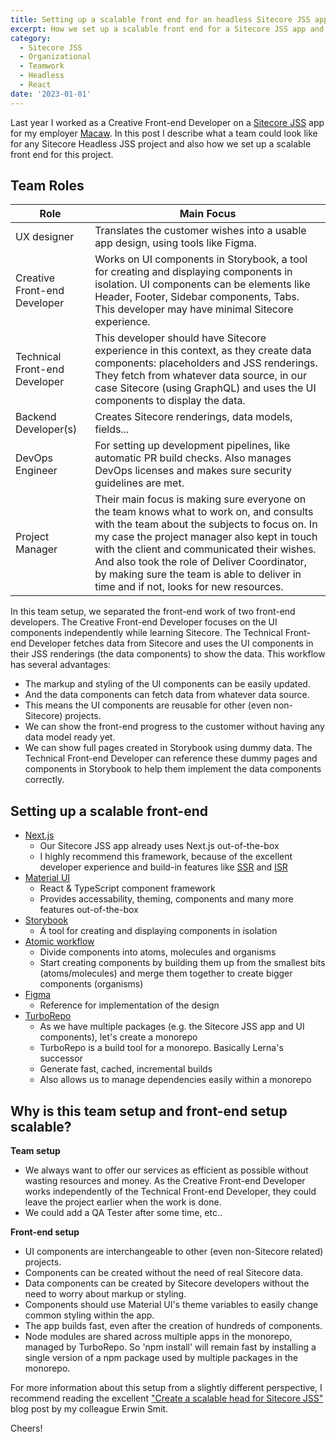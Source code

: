```yaml
---
title: Setting up a scalable front end for an headless Sitecore JSS app in a multidisciplinary team
excerpt: How we set up a scalable front end for a Sitecore JSS app and what roles and competences could be in a team for any related project.
category:
  - Sitecore JSS
  - Organizational
  - Teamwork
  - Headless
  - React
date: '2023-01-01'
---
```


Last year I worked as a Creative Front-end Developer on a [Sitecore JSS](https://doc.sitecore.com/xp/en/developers/hd/190/sitecore-headless-development/introducing-sitecore-javascript-rendering-sdk.html) app for my employer [Macaw](https://macaw.nl).
In this post I describe what a team could look like for any Sitecore Headless JSS project and also how we set up a scalable front end for this project.

## Team Roles

| Role                          | Main Focus                                                                                                                                                                                                                                                                                                                                                                     |
| ----------------------------- | ------------------------------------------------------------------------------------------------------------------------------------------------------------------------------------------------------------------------------------------------------------------------------------------------------------------------------------------------------------------------------ |
| UX designer                   | Translates the customer wishes into a usable app design, using tools like Figma.                                                                                                                                                                                                                                                                                               |
| Creative Front-end Developer  | Works on UI components in Storybook, a tool for creating and displaying components in isolation. UI components can be elements like Header, Footer, Sidebar components, Tabs. This developer may have minimal Sitecore experience.                                                                                                                                             |
| Technical Front-end Developer | This developer should have Sitecore experience in this context, as they create data components: placeholders and JSS renderings. They fetch from whatever data source, in our case Sitecore (using GraphQL) and uses the UI components to display the data.                                                                                                                    |
| Backend Developer(s)          | Creates Sitecore renderings, data models, fields...                                                                                                                                                                                                                                                                                                                            |
| DevOps Engineer               | For setting up development pipelines, like automatic PR build checks. Also manages DevOps licenses and makes sure security guidelines are met.                                                                                                                                                                                                                                 |
| Project Manager               | Their main focus is making sure everyone on the team knows what to work on, and consults with the team about the subjects to focus on. In my case the project manager also kept in touch with the client and communicated their wishes. And also took the role of Deliver Coordinator, by making sure the team is able to deliver in time and if not, looks for new resources. |

In this team setup, we separated the front-end work of two front-end developers. The Creative Front-end Developer focuses on the UI components independently while learning Sitecore.
The Technical Front-end Developer fetches data from Sitecore and uses the UI components in their JSS renderings (the data components) to show the data. This workflow has several advantages:

- The markup and styling of the UI components can be easily updated.
- And the data components can fetch data from whatever data source.
- This means the UI components are reusable for other (even non-Sitecore) projects.
- We can show the front-end progress to the customer without having any data model ready yet.
- We can show full pages created in Storybook using dummy data. The Technical Front-end Developer can reference these dummy pages and components in Storybook to help them implement the data components correctly.

## Setting up a scalable front-end

- [Next.js](https://nextjs.org/)
  - Our Sitecore JSS app already uses Next.js out-of-the-box
  - I highly recommend this framework, because of the excellent developer experience and build-in features like [SSR](https://nextjs.org/docs/basic-features/data-fetching/get-server-side-props) and [ISR](https://nextjs.org/docs/basic-features/data-fetching/incremental-static-regeneration)
- [Material UI](https://mui.com/material-ui/getting-started/overview/)
  - React & TypeScript component framework
  - Provides accessability, theming, components and many more features out-of-the-box
- [Storybook](https://storybook.js.org)
  - A tool for creating and displaying components in isolation
- [Atomic workflow](https://atomicdesign.bradfrost.com/table-of-contents/)
  - Divide components into atoms, molecules and organisms
  - Start creating components by building them up from the smallest bits (atoms/molecules) and merge them together to create bigger components (organisms)
- [Figma](https://figma.com)
  - Reference for implementation of the design
- [TurboRepo](https://turbo.build/)
  - As we have multiple packages (e.g. the Sitecore JSS app and UI components), let's create a monorepo
  - TurboRepo is a build tool for a monorepo. Basically Lerna's successor
  - Generate fast, cached, incremental builds
  - Also allows us to manage dependencies easily within a monorepo

## Why is this team setup and front-end setup scalable?

**Team setup**

- We always want to offer our services as efficient as possible without wasting resources and money. As the Creative Front-end Developer works independently of the Technical Front-end Developer, they could leave the project earlier when the work is done.
- We could add a QA Tester after some time, etc..

**Front-end setup**

- UI components are interchangeable to other (even non-Sitecore related) projects.
- Components can be created without the need of real Sitecore data.
- Data components can be created by Sitecore developers without the need to worry about markup or styling.
- Components should use Material UI's theme variables to easily change common styling within the app.
- The app builds fast, even after the creation of hundreds of components.
- Node modules are shared across multiple apps in the monorepo, managed by TurboRepo. So 'npm install' will remain fast by installing a single version of a npm package used by multiple packages in the monorepo.

For more information about this setup from a slightly different perspective, I recommend reading the excellent ["Create a scalable head for Sitecore JSS"](https://www.erwinsmit.com/scalable-head/) blog post by my colleague Erwin Smit.

Cheers!
